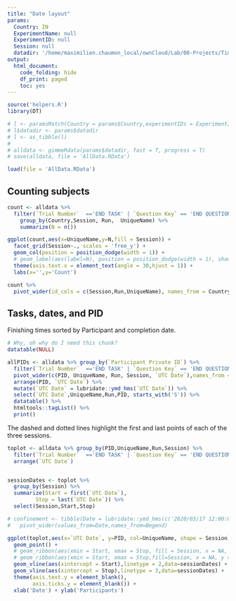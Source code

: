 ```yaml
---
title: "Date layout"
params:
  Country: IN
  ExperimentName: null
  ExperimentID: null
  Session: null    
  datadir: '/home/maximilien.chaumon_local/ownCloud/Lab/00-Projects/TimeSocialDistancing/DATA'
output:
  html_document: 
    code_folding: hide
    df_print: paged
    toc: yes
---
```




```r
source('helpers.R')
library(DT)

# l <- paramsMatch(Country = params$Country,experimentIDs = ExperimentIDs)
# l$datadir <- params$datadir
# l <- as_tibble(l)
# 
# alldata <- gimmeRdata(params$datadir, fast = T, progress = T)
# save(alldata, file = 'AllData.RData')

load(file = 'AllData.RData')
```

## Counting subjects
```r
count <- alldata %>% 
  filter(`Trial Number`  =='END TASK' | `Question Key` == 'END QUESTIONNAIRE') %>%
    group_by(Country,Session, Run,  UniqueName) %>%
    summarize(N = n())

ggplot(count,aes(x=UniqueName,y=N,fill = Session)) +
  facet_grid(Session~., scales = 'free_y') +
  geom_col(position = position_dodge(width = 1)) +
  # geom_label(aes(label=N), position = position_dodge(width = 1), show.legend = F) +
  theme(axis.text.x = element_text(angle = 30,hjust = 1)) +
  labs(x='',y='Count')
```

```r
count %>%
  pivot_wider(id_cols = c(Session,Run,UniqueName), names_from = Country, values_from=N) 
```

## Tasks, dates, and PID

Finishing times sorted by Participant and completion date.

```r
# Why, oh why do I need this chunk?
datatable(NULL)
```

```r

allPIDs <- alldata %>% group_by(`Participant Private ID`) %>%
  filter(`Trial Number`  =='END TASK' | `Question Key` == 'END QUESTIONNAIRE') %>%
  pivot_wider(c(PID, UniqueName, Run, Session, `UTC Date`),names_from = Session, values_from = `Participant Private ID`, values_fn = function(x){paste(x,collapse=' ')}) %>%
  arrange(PID, `UTC Date`) %>%
  mutate(`UTC Date` = lubridate::ymd_hms(`UTC Date`)) %>%
  select(`UTC Date`,UniqueName,Run,PID, starts_with('S')) %>%
  datatable() %>%
  htmltools::tagList() %>%
  print()


```


The dashed and dotted lines highlight the first and last points of each of the three sessions.

```r
toplot <- alldata %>% group_by(PID,UniqueName,Run,Session) %>%
  filter(`Trial Number`  =='END TASK' | `Question Key` == 'END QUESTIONNAIRE') %>%
  arrange(`UTC Date`) 


sessionDates <- toplot %>%
  group_by(Session) %>%
  summarize(Start = first(`UTC Date`),
         Stop = last(`UTC Date`)) %>%
  select(Session,Start,Stop)

# confinement <- tibble(Date = lubridate::ymd_hms(c('2020/03/17 12:00:00','2020/05/11 23:59:59','2020/10/30 00:00:00', '2020/12/15 23:59:59'),tz = 'CET'), Session = c(1,1,2,2), Begend = c('Start','Stop','Start','Stop')) %>%
#   pivot_wider(values_from=Date,names_from=Begend)

ggplot(toplot,aes(x=`UTC Date`, y=PID, col=UniqueName, shape = Session)) +
  geom_point() +
  # geom_ribbon(aes(xmin = Start, xmax = Stop, fill = Session, x = NA, y = NA, col = NA, shape = NA), data=sessionDates) +
  # geom_ribbon(aes(xmin = Start, xmax = Stop,fill=Session, x = NA, y = NA, col = NA, shape = NA), data=confinement) +
  geom_vline(aes(xintercept = Start),linetype = 2,data=sessionDates) +
  geom_vline(aes(xintercept = Stop),linetype = 3,data=sessionDates) +
  theme(axis.text.y = element_blank(),
        axis.ticks.y = element_blank()) +
  xlab('Date') + ylab('Participants')
```
